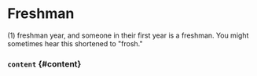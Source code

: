 ---
---

# Freshman

(1) freshman year, and someone in their first year is a freshman. You might sometimes hear this shortened to "frosh."

### `content` {#content}
